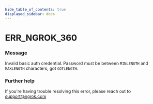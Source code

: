 ```yaml
---
hide_table_of_contents: true
displayed_sidebar: docs
---
```



# ERR_NGROK_360

### Message

Invalid basic auth credential. Password must be between `MINLENGTH` and `MAXLENGTH` characters, got `GOTLENGTH`.

<ErrorDetails error="err_ngrok_360" />

### Further help

If you're having trouble resolving this error, please reach out to [support@ngrok.com](mailto:support@ngrok.com?subject=Help%20with%20ERR_NGROK_360)

